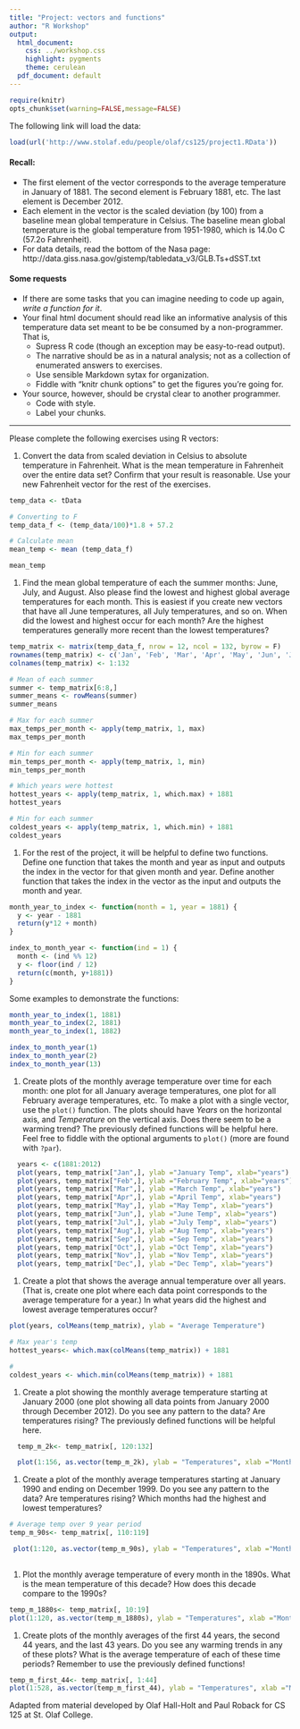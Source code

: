 ```yaml
---
title: "Project: vectors and functions"
author: "R Workshop"
output:
  html_document:
    css: ../workshop.css
    highlight: pygments
    theme: cerulean
  pdf_document: default
---
```


```r
require(knitr)
opts_chunk$set(warning=FALSE,message=FALSE)
```

The following link will load the data:

```r
load(url('http://www.stolaf.edu/people/olaf/cs125/project1.RData'))

```

#### Recall:

- The first element of the vector corresponds to the average temperature 
in January of 1881. The second element is February 1881, etc. The last element is December 2012.
- Each element in the vector is the scaled deviation (by 100) from a baseline mean 
global temperature in Celsius. The baseline mean global temperature is the 
global temperature from 1951-1980, which is 14.0o C (57.2o Fahrenheit).
- For data details, read the bottom of the Nasa page:
http://data.giss.nasa.gov/gistemp/tabledata_v3/GLB.Ts+dSST.txt

#### Some requests

- If there are some tasks that you can imagine needing to code up again, *write a 
function for it*.
- Your final html document should read like an informative analysis of this
temperature data set meant to be be consumed by a non-programmer. That is,
    - Supress R code (though an exception may be easy-to-read output).
    - The narrative should be as in a natural analysis; not as a collection of
    enumerated answers to exercises.
    - Use sensible Markdown sytax for organization.
    - Fiddle with "knitr chunk options" to get the figures you're going for.
- Your source, however, should be crystal clear to another programmer.
    + Code with style.
    + Label your chunks.

* * *

Please complete the following exercises using R vectors:

1.   Convert the data from scaled deviation in Celsius to absolute temperature in 
Fahrenheit. What is the mean temperature in Fahrenheit over the entire data set? 
Confirm that your result is reasonable. Use your new Fahrenheit vector for the 
rest of the exercises.

```r
temp_data <- tData

# Converting to F
temp_data_f <- (temp_data/100)*1.8 + 57.2

# Calculate mean
mean_temp <- mean (temp_data_f)

mean_temp

```

1.   Find the mean global temperature of each the summer months: June, July, and August. Also please find the lowest and 
highest global average temperatures for each month. This is easiest if you create new 
vectors that have all June temperatures, all July temperatures, and so on. 
When did the lowest and highest occur for each month? Are the highest temperatures 
generally more recent than the lowest temperatures?

```r
temp_matrix <- matrix(temp_data_f, nrow = 12, ncol = 132, byrow = F)
rownames(temp_matrix) <- c('Jan', 'Feb', 'Mar', 'Apr', 'May', 'Jun', 'Jul', 'Aug', 'Sep', 'Oct', 'Nov', 'Dec')
colnames(temp_matrix) <- 1:132

# Mean of each summer
summer <- temp_matrix[6:8,]
summer_means <- rowMeans(summer)
summer_means

# Max for each summer
max_temps_per_month <- apply(temp_matrix, 1, max)
max_temps_per_month

# Min for each summer
min_temps_per_month <- apply(temp_matrix, 1, min)
min_temps_per_month

# Which years were hottest
hottest_years <- apply(temp_matrix, 1, which.max) + 1881
hottest_years

# Min for each summer
coldest_years <- apply(temp_matrix, 1, which.min) + 1881
coldest_years
```

1.   For the rest of the project, it will be helpful to define two functions. 
Define one function that takes the month and year as input and outputs the index in 
the vector for that given month and year. Define another function that takes the index 
in the vector as the input and outputs the month and year.

``` r
month_year_to_index <- function(month = 1, year = 1881) {
  y <- year - 1881
  return(y*12 + month)
}

index_to_month_year <- function(ind = 1) {
  month <- (ind %% 12)
  y <- floor(ind / 12)
  return(c(month, y+1881))
}

```

Some examples to demonstrate the functions:


```r
month_year_to_index(1, 1881)
month_year_to_index(2, 1881)
month_year_to_index(1, 1882)

index_to_month_year(1)
index_to_month_year(2)
index_to_month_year(13)

```


1.   Create plots of the monthly average temperature over time for each month: 
one plot for all January average temperatures, one plot for all February average 
temperatures, etc. To make a plot with a single vector, use the `plot()` function.
The plots should have *Years* on the horizontal axis, and *Temperature* on the vertical 
axis. Does there seem to be a warming trend? The previously defined functions will 
be helpful here.  Feel free to fiddle with the optional arguments to `plot()` (more
are found with `?par`).

```r

  years <- c(1881:2012)
  plot(years, temp_matrix["Jan",], ylab ="January Temp", xlab="years")
  plot(years, temp_matrix["Feb",], ylab ="February Temp", xlab="years")
  plot(years, temp_matrix["Mar",], ylab ="March Temp", xlab="years")
  plot(years, temp_matrix["Apr",], ylab ="April Temp", xlab="years")
  plot(years, temp_matrix["May",], ylab ="May Temp", xlab="years")
  plot(years, temp_matrix["Jun",], ylab ="June Temp", xlab="years")
  plot(years, temp_matrix["Jul",], ylab ="July Temp", xlab="years")
  plot(years, temp_matrix["Aug",], ylab ="Aug Temp", xlab="years")
  plot(years, temp_matrix["Sep",], ylab ="Sep Temp", xlab="years")
  plot(years, temp_matrix["Oct",], ylab ="Oct Temp", xlab="years")
  plot(years, temp_matrix["Nov",], ylab ="Nov Temp", xlab="years")
  plot(years, temp_matrix["Dec",], ylab ="Dec Temp", xlab="years")
```

1.   Create a plot that shows the average annual temperature over all years. 
(That is, create one plot where each data point corresponds to the average temperature 
for a year.) In what years did the highest and lowest average temperatures occur?

```r
plot(years, colMeans(temp_matrix), ylab = "Average Temperature")

# Max year's temp
hottest_years<- which.max(colMeans(temp_matrix)) + 1881

#
coldest_years <- which.min(colMeans(temp_matrix)) + 1881

```

1.   Create a plot showing the monthly average temperature starting at January 
2000 (one plot showing all data points from January 2000 through December 2012). 
Do you see any pattern to the data? Are temperatures rising? The previously defined 
functions will be helpful here.

```r

  temp_m_2k<- temp_matrix[, 120:132]

  plot(1:156, as.vector(temp_m_2k), ylab = "Temperatures", xlab ="Months (Since Jan 2000)")

```

1.   Create a plot of the monthly average temperatures starting at January 1990 
and ending on December 1999. Do you see any pattern to the data? Are temperatures 
rising? Which months had the highest and lowest temperatures?

```r

# Average temp over 9 year period
temp_m_90s<- temp_matrix[, 110:119]

 plot(1:120, as.vector(temp_m_90s), ylab = "Temperatures", xlab ="Months (Since Jan 1990)")
 
```


1.   Plot the monthly average temperature of every month in the 1890s. What is 
the mean temperature of this decade? How does this decade compare to the 1990s?

```r
temp_m_1880s<- temp_matrix[, 10:19]
plot(1:120, as.vector(temp_m_1880s), ylab = "Temperatures", xlab ="Months in the 1880's")

```


1.   Create plots of the monthly averages of the first 44 years, the second 44 
years, and the last 43 years. Do you see any warming trends in any of these 
plots? What is the average temperature of each of these time periods? Remember 
to use the previously defined functions!

```r
  
temp_m_first_44<- temp_matrix[, 1:44]
plot(1:528, as.vector(temp_m_first_44), ylab = "Temperatures", xlab ="Months for the first 44 years")
```

<div id="license">
Adapted from material developed by Olaf Hall-Holt and Paul Roback for CS 125 at St. Olaf College.
</div>
